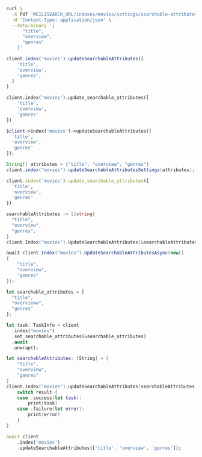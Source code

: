<CodeGroup>

```bash cURL
curl \
  -X PUT 'MEILISEARCH_URL/indexes/movies/settings/searchable-attributes' \
  -H 'Content-Type: application/json' \
  --data-binary '[
      "title",
      "overview",
      "genres"
    ]'
```

```javascript JS
client.index('movies').updateSearchableAttributes([
    'title',
    'overview',
    'genres',
  ]
)
```

```python Python
client.index('movies').update_searchable_attributes([
    'title',
    'overview',
    'genres'
])
```

```php PHP
$client->index('movies')->updateSearchableAttributes([
  'title',
  'overview',
  'genres'
]);
```

```java Java
String[] attributes = {"title", "overview", "genres"}
client.index("movies").updateSearchableAttributesSettings(attributes);
```

```ruby Ruby
client.index('movies').update_searchable_attributes([
  'title',
  'overview',
  'genres'
])
```

```go Go
searchableAttributes := []string{
  "title",
  "overview",
  "genres",
}
client.Index("movies").UpdateSearchableAttributes(&searchableAttributes)
```

```csharp C#
await client.Index("movies").UpdateSearchableAttributesAsync(new[]
{
    "title",
    "overview",
    "genres"
});
```

```rust Rust
let searchable_attributes = [
  "title",
  "overvieww",
  "genres"
];

let task: TaskInfo = client
  .index("movies")
  .set_searchable_attributes(&searchable_attributes)
  .await
  .unwrap();
```

```swift Swift
let searchableAttributes: [String] = [
    "title",
    "overview",
    "genres"
]
client.index("movies").updateSearchableAttributes(searchableAttributes) { (result) in
    switch result {
    case .success(let task):
        print(task)
    case .failure(let error):
        print(error)
    }
}
```

```dart Dart
await client
    .index('movies')
    .updateSearchableAttributes(['title', 'overview', 'genres']);
```
</CodeGroup>